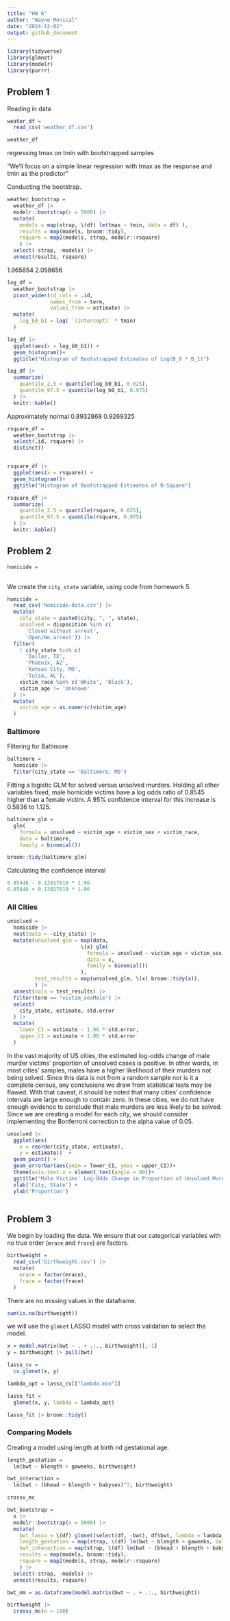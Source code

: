 ```yaml
---
title: "HW 6"
author: "Wayne Monical"
date: "2024-12-02"
output: github_document
---
```


```r
library(tidyverse)
library(glmnet)
library(modelr)
library(purrr)

```



## Problem 1

Reading in data
```r
weater_df = 
  read_csv('weather_df.csv')
```

```r
weather_df
```


regressing tmax on tmin with bootstrapped samples 

"We’ll focus on a simple linear regression with tmax as the response and tmin as the predictor"

Conducting the bootstrap. 
```r
weather_bootstrap = 
  weather_df |> 
  modelr::bootstrap(n = 5000) |> 
  mutate(
    models = map(strap, \(df) lm(tmax ~ tmin, data = df) ),
    results = map(models, broom::tidy), 
    rsquare = map2(models, strap, modelr::rsquare)
    ) |> 
  select(-strap, -models) |> 
  unnest(results, rsquare)
```

1.965654	2.058656
```r
log_df = 
  weather_bootstrap |> 
  pivot_wider(id_cols = .id,
              names_from = term,
              values_from = estimate) |> 
  mutate(
    log_b0_b1 = log( `(Intercept)` * tmin)
  )

log_df |> 
  ggplot(aes(x = log_b0_b1)) + 
  geom_histogram()+
  ggtitle("Histogram of Bootstrapped Estimates of Log(B_0 * B_1)")

log_df |> 
  summarize(
    quantile_2.5 = quantile(log_b0_b1, 0.025),
    quantile_97.5 = quantile(log_b0_b1, 0.975)
  ) |> 
  knitr::kable()
```


Approximately normal
0.8932868	0.9269325
```r
rsquare_df = 
  weather_bootstrap |> 
  select(.id, rsquare) |> 
  distinct() 


rsquare_df |> 
  ggplot(aes(x = rsquare)) + 
  geom_histogram()+
  ggtitle("Histogram of Bootstrapped Estimates of R-Square")

rsquare_df |> 
  summarize(
    quantile_2.5 = quantile(rsquare, 0.025),
    quantile_97.5 = quantile(rsquare, 0.975)
  ) |> 
  knitr::kable()
```


## Problem 2

```r
homicide = 
  
```





We create the `city_state` variable, using code from homework 5. 
```r
homicide = 
  read_csv('homicide-data.csv') |> 
  mutate(
    city_state = paste0(city, ", ", state),
    unsolved = disposition %in% c(
      'Closed without arrest',
      'Open/No arrest')) |> 
  filter(
    ! city_state %in% c(
      'Dallas, TX', 
      'Phoenix, AZ',
      'Kansas City, MO',
      'Tulsa, AL'),
    victim_race %in% c('White', 'Black'),
    victim_age != 'Unknown'
  ) |> 
  mutate(
    victim_age = as.numeric(victim_age)
  )
```

### Baltimore

Filtering for Baltimore
```r
baltimore = 
  homicide |>
  filter(city_state == 'Baltimore, MD')
```

Fitting a logistic GLM for solved versus unsolved murders. Holding all other variables fixed, male homicide victims have a log odds ratio of 0.8545 higher than a female victim. A 95% confidence interval for this increase is 0.5836 to 1.125.

```r
baltimore_glm = 
  glm(
    formula = unsolved ~ victim_age + victim_sex + victim_race,
    data = baltimore,
    family = binomial())

broom::tidy(baltimore_glm)
```
Calculating the confidence interval
```r
0.85446 - 0.13817619 * 1.96
0.85446 + 0.13817619 * 1.96
```

### All Cities


```r
unsolved =
  homicide |> 
  nest(data = -city_state) |> 
  mutate(unsolved_glm = map(data, 
                        \(x) glm(
                          formula = unsolved ~ victim_age + victim_sex + victim_race,
                          data = x,
                          family = binomial())
                        ),
         test_results = map(unsolved_glm, \(x) broom::tidy(x)),
         ) |> 
  unnest(cols = test_results) |> 
  filter(term == 'victim_sexMale') |> 
  select(
    city_state, estimate, std.error
  ) |> 
  mutate(
    lower_CI = estimate - 1.96 * std.error,
    upper_CI = estimate + 1.96 * std.error
  )
```
 
 

In the vast majority of US cities, the estimated log-odds change of male murder victims' proportion of unsolved cases is positive. In other words, in most cities' samples, males have a higher likelihood of their murders not being solved. Since this data is not from a random sample nor is it a complete census, any conclusions we draw from statistical tests may be flawed. With that caveat, it should be noted that many cities' confidence intervals are large enough to contain zero. In these cities, we do not have enough evidence to conclude that male murders are less likely to be solved. Since we are creating a model for each city, we should consider implementing the Bonferroni correction to the alpha value of 0.05.  
```r
unsolved |> 
  ggplot(aes(
    x = reorder(city_state, estimate),
    y = estimate))  +  
  geom_point() + 
  geom_errorbar(aes(ymin = lower_CI, ymax = upper_CI))+
  theme(axis.text.x = element_text(angle = 90))+
  ggtitle("Male Victims' Log-Odds Change in Proportion of Unsolved Murders in US Cities") + 
  xlab('City, State') + 
  ylab('Proportion')
  
```


## Problem 3

We begin by loading the data. We ensure that our categorical variables with no true order (`mrace` and `frace`) are factors. 

```r
birthweight = 
  read_csv('birthweight.csv') |> 
  mutate(
    mrace = factor(mrace),
    frace = factor(frace)
  )
```

There are no missing values in the dataframe. 
```r
sum(is.na(birthweight))
```

we will use the `glmnet` LASSO model with cross validation to select the model.

```r
x = model.matrix(bwt ~ . + .:., birthweight)[,-1]
y = birthweight |> pull(bwt)

lasso_cv =
  cv.glmnet(x, y)

lambda_opt = lasso_cv[["lambda.min"]]
```


```r
lasso_fit = 
  glmnet(x, y, lambda = lambda_opt)

lasso_fit |> broom::tidy()
```

### Comparing Models

Creating a model using length at birth nd gestational age.

```r
length_gestation = 
  lm(bwt ~ blength + gaweeks, birthweight)
```


```r
bwt_interaction = 
  lm(bwt ~ (bhead + blength + babysex)^3, birthweight)
```



```r
crossv_mc
```



```r
bwt_bootstrap = 
  x |> 
  modelr::bootstrap(n = 5000) |> 
  mutate(
    bwt_lasso = \(df) glmnet(select(df, -bwt), df$bwt, lambda = lambda_opt),
    length_gestation = map(strap, \(df) lm(bwt ~ blength + gaweeks, data = df)),
    bwt_interaction = map(strap, \(df) lm(bwt ~ (bhead + blength + babysex)^3, data = df)),
    results = map(models, broom::tidy), 
    rsquare = map2(models, strap, modelr::rsquare)
    ) |> 
  select(-strap, -models) |> 
  unnest(results, rsquare)
```




```r
bwt_mm = as.dataframe(model.matrix(bwt ~ . + .:., birthweight))
```

```r
birthweight |> 
  crossv_mc(n = 100)
```

